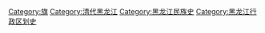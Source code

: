 [[Category:旗|Category:旗]]
[[Category:清代黑龙江|Category:清代黑龙江]]
[[Category:黑龙江民族史|Category:黑龙江民族史]]
[[Category:黑龙江行政区划史|Category:黑龙江行政区划史]]